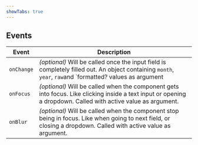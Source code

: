 ```yaml
---
showTabs: true
---
```



## Events

| Event      | Description                                                                                                                                                     |
| ---------- | --------------------------------------------------------------------------------------------------------------------------------------------------------------- |
| `onChange` | _(optional)_ Will be called once the input field is completely filled out. An object containing `month`, `year`, `raw`and `formatted? values as argument        |
| `onFocus`  | _(optional)_ Will be called when the component gets into focus. Like clicking inside a text input or opening a dropdown. Called with active value as argument.  |
| `onBlur`   | _(optional)_ Will be called when the component stop being in focus. Like when going to next field, or closing a dropdown. Called with active value as argument. |
